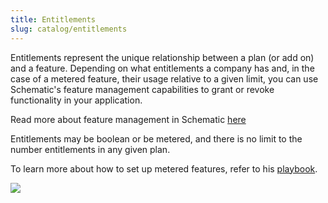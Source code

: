 ```yaml
---
title: Entitlements
slug: catalog/entitlements
---
```


Entitlements represent the unique relationship between a plan (or add on) and a feature. Depending on what entitlements a company has and, in the case of a metered feature, their usage relative to a given limit, you can use Schematic's feature management capabilities to grant or revoke functionality in your application.

<Info>Read more about feature management in Schematic [here](/feature_management/overview)</Info>

Entitlements may be boolean or be metered, and there is no limit to the number entitlements in any given plan.

<Info>To learn more about how to set up metered features, refer to his [playbook](/playbooks/metering).</Info>

<img
src="../../assets/images/catalog/catalog-entitlements.png"
/>

